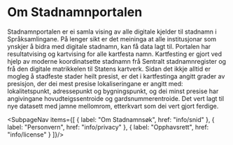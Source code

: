 

# Om Stadnamnportalen

Stadnamnportalen er ei samla vising av alle digitale kjelder til stadnamn i Språksamlingane. På lenger sikt er det meininga at alle institusjonar som ynskjer å bidra med digitale stadnamn, kan få data lagt til.
Portalen har resultatvising og kartvising for alle kartfesta namn. Kartfesting er gjort ved hjelp av moderne koordinatsette stadnamn frå Sentralt stadnamnregister og frå den digitale matrikkelen til Statens kartverk. Sidan det ikkje alltid er mogleg å stadfeste stader heilt presist, er det i kartfestinga angitt grader av presisjon, der dei mest presise lokaliseringane er angitt med: lokalitetspunkt, adressepunkt og bygningspunkt, og dei minst presise har angivingane hovudteigssentroide og gardsnummerentroide.
Det vert lagt til nye datasett med jamne mellomrom, etterkvart som dei vert gjort ferdige.

 <SubpageNav items={[
    { label: "Om Stadnamnsøk", href: "info/snid" },
    { label: "Personvern", href: "info/privacy" },
    { label: "Opphavsrett", href: "info/license" }
     ]}/>
